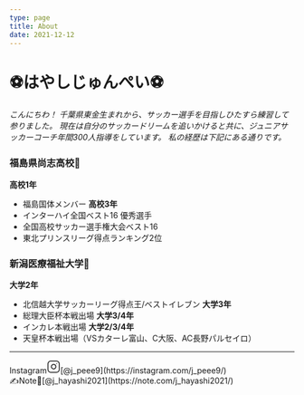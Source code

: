 ```yaml
---
type: page
title: About
date: 2021-12-12
---
```


# ⚽️はやしじゅんぺい⚽️

_こんにちわ！
千葉県東金生まれから、サッカー選手を目指しひたすら練習して参りました。
現在は自分のサッカードリームを追いかけると共に、ジュニアサッカーコーチ年間300人指導をしています。
私の経歴は下記にある通りです。_

### 福島県尚志高校🏫
**高校1年**
- 福島国体メンバー
**高校3年**
- インターハイ全国ベスト16 優秀選手
- 全国高校サッカー選手権大会ベスト16
- 東北プリンスリーグ得点ランキング2位

### 新潟医療福祉大学🏫
**大学2年**
- 北信越大学サッカーリーグ得点王/ベストイレブン
**大学3年**
- 総理大臣杯本戦出場
**大学3/4年**
- インカレ本戦出場
**大学2/3/4年**
- 天皇杯本戦出場（VSカターレ富山、C大阪、AC長野パルセイロ）

---

<div>
 Instagram<svg viewBox="0 0 24 24" width="24" height="24" stroke="currentColor" stroke-width="1.5" stroke-linecap="round" stroke-linejoin="round" fill="none" shape-rendering="geometricPrecision" style="color:var(--geist-foreground)"><rect x="2" y="2" width="20" height="20" rx="5" ry="5"/><path d="M16 11.37A4 4 0 1112.63 8 4 4 0 0116 11.37z"/><path d="M17.5 6.5h.01"/></svg>[@j_peee9](https://instagram.com/j_peee9/)
  <br />
 ✍️Note📲[@j_hayashi2021](https://note.com/j_hayashi2021/)
</div>
